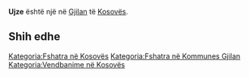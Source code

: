 {{Fshat në 
 | Emri                = Ujze
 | EmriAlt                = 
 | NAME_SHORT_FORM=      
 | NAME_GENERIC=      
 | NAME_SORT_NAME_RO=      UJZE
 | FULL_NAME_RO = Ujze
 | FULL_NAME_ND_RO=Ujze
 | SORT_NAME_RG=UJZE
 | FULL_NAME_RG=Ujze
 | FULL_NAME_ND_RG=Ujze
 | SRP_NAME_SHORT_FORM=      
 | SRP_NAME_GENERIC=      
 | SRP_NAME_SORT_NAME_RO=      
 | SRP_FULL_NAME_RO = 
 | SRP_FULL_NAME_ND_RO=
 | SRP_SORT_NAME_RG=
 | SRP_FULL_NAME_RG=
 | SRP_FULL_NAME_ND_RG=
 | Emri (Rasa dhanore) = 
 | Figura              = 
 | Shteti              = Kosovo
 | Komuna              = Gjilan
 | Kodi postar         = 
 | Sipërfaqja          = 

 | Popullsia           = 

 | Regj. i popullsisë  = 
 | Dend. e popullsisë  = 
 | Faqja zyrtare       = 
 <!--- Koordinatat ----> 
 | Gjerësia            = 42.333333
 | Gjatësia            = 20.528333
 | Lartësia            = 
}}
'''Ujze''' është një [[]] në [[Gjilan]] të [[Kosovës]].

<!-- == Gjeografia == -->
<!-- == Historia == -->
<!-- == Demografia == -->
== Shih edhe ==
{{Komuna Gjilan}}
{{Kosovo-Administrata-Cung}}

[[Kategoria:Fshatra në Kosovës]]
[[Kategoria:Fshatra në Kommunes Gjilan]]
[[Kategoria:Vendbanime në Kosovës]]